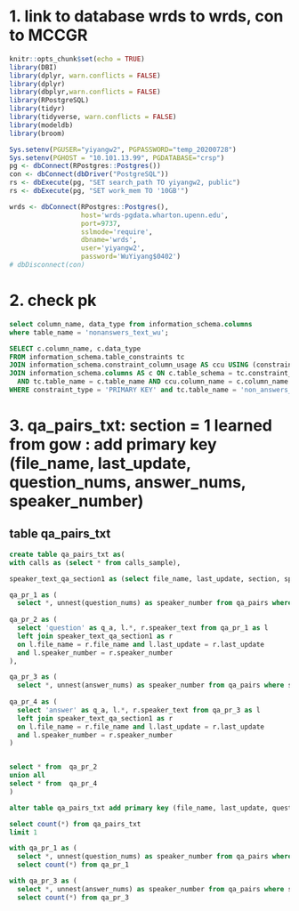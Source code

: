 # 1. link to database wrds to wrds, con to MCCGR
```r
knitr::opts_chunk$set(echo = TRUE)
library(DBI)
library(dplyr, warn.conflicts = FALSE)
library(dplyr)
library(dbplyr,warn.conflicts = FALSE)
library(RPostgreSQL)
library(tidyr)
library(tidyverse, warn.conflicts = FALSE)
library(modeldb)
library(broom)

Sys.setenv(PGUSER="yiyangw2", PGPASSWORD="temp_20200728")
Sys.setenv(PGHOST = "10.101.13.99", PGDATABASE="crsp")
pg <- dbConnect(RPostgres::Postgres())
con <- dbConnect(dbDriver("PostgreSQL"))
rs <- dbExecute(pg, "SET search_path TO yiyangw2, public")
rs <- dbExecute(pg, "SET work_mem TO '10GB'")

wrds <- dbConnect(RPostgres::Postgres(), 
                  host='wrds-pgdata.wharton.upenn.edu',
                  port=9737,
                  sslmode='require',
                  dbname='wrds',
                  user='yiyangw2',
                  password='WuYiyang$0402')
# dbDisconnect(con)
```

# 2. check pk

```sql
select column_name, data_type from information_schema.columns
where table_name = 'nonanswers_text_wu';
```

```sql
SELECT c.column_name, c.data_type
FROM information_schema.table_constraints tc 
JOIN information_schema.constraint_column_usage AS ccu USING (constraint_schema, constraint_name) 
JOIN information_schema.columns AS c ON c.table_schema = tc.constraint_schema
  AND tc.table_name = c.table_name AND ccu.column_name = c.column_name
WHERE constraint_type = 'PRIMARY KEY' and tc.table_name = 'non_answers_yiyangw2';

```
# 3. qa_pairs_txt: section = 1 learned from gow : add primary key (file_name, last_update, question_nums, answer_nums, speaker_number)

## table qa_pairs_txt 


```sql
create table qa_pairs_txt as(
with calls as (select * from calls_sample),

speaker_text_qa_section1 as (select file_name, last_update, section, speaker_number, speaker_text from (select distinct * from streetevents.speaker_data) a where section = 1 and context = 'qa'),

qa_pr_1 as (
  select *, unnest(question_nums) as speaker_number from qa_pairs where section = 1),
  
qa_pr_2 as (
  select 'question' as q_a, l.*, r.speaker_text from qa_pr_1 as l
  left join speaker_text_qa_section1 as r
  on l.file_name = r.file_name and l.last_update = r.last_update
  and l.speaker_number = r.speaker_number 
),

qa_pr_3 as (
  select *, unnest(answer_nums) as speaker_number from qa_pairs where section = 1),
  
qa_pr_4 as (
  select 'answer' as q_a, l.*, r.speaker_text from qa_pr_3 as l
  left join speaker_text_qa_section1 as r
  on l.file_name = r.file_name and l.last_update = r.last_update
  and l.speaker_number = r.speaker_number 
)  


select * from  qa_pr_2 
union all 
select * from  qa_pr_4
)
```
```sql
alter table qa_pairs_txt add primary key (file_name, last_update, question_nums, answer_nums, speaker_number)
```

```sql
select count(*) from qa_pairs_txt
limit 1
```
```sql
with qa_pr_1 as (
  select *, unnest(question_nums) as speaker_number from qa_pairs where section = 1)
  select count(*) from qa_pr_1 
```

```sql
with qa_pr_3 as (
  select *, unnest(answer_nums) as speaker_number from qa_pairs where section = 1)
  select count(*) from qa_pr_3 
```


